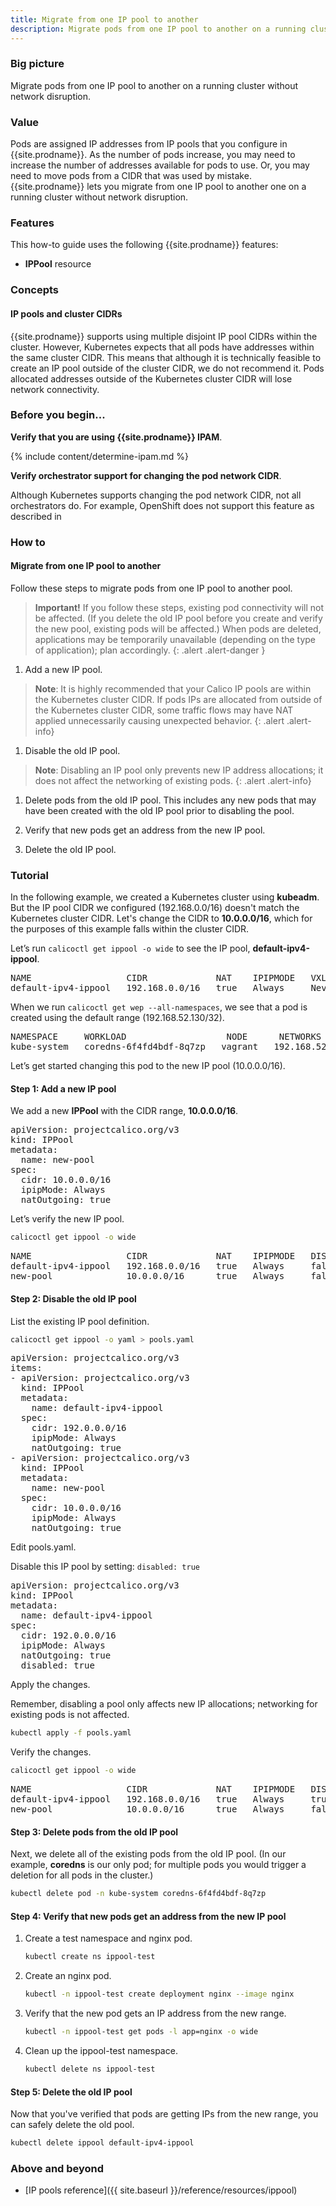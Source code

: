 ```yaml
---
title: Migrate from one IP pool to another
description: Migrate pods from one IP pool to another on a running cluster without network disruption.
---
```


### Big picture

Migrate pods from one IP pool to another on a running cluster without network disruption.

### Value

Pods are assigned IP addresses from IP pools that you configure in {{site.prodname}}. As the number of pods increase, you may need to increase the number of addresses available for pods to use. Or, you may need to move pods from a CIDR that was used by mistake. {{site.prodname}} lets you migrate from one IP pool to another one on a running cluster without network disruption.

### Features

This how-to guide uses the following {{site.prodname}} features:

- **IPPool** resource

### Concepts

#### IP pools and cluster CIDRs

{{site.prodname}} supports using multiple disjoint IP pool CIDRs within the cluster. However, Kubernetes expects that all pods have addresses within the same cluster CIDR. This means that although it is technically feasible to create an IP pool outside of the cluster CIDR, we do not recommend it. Pods allocated addresses outside of the Kubernetes cluster CIDR will lose network connectivity.

### Before you begin...

**Verify that you are using {{site.prodname}} IPAM**.

{% include content/determine-ipam.md %}

**Verify orchestrator support for changing the pod network CIDR**.

Although Kubernetes supports changing the pod network CIDR, not all orchestrators do. For example, OpenShift does not support this feature as described in

### How to

#### Migrate from one IP pool to another

Follow these steps to migrate pods from one IP pool to another pool.

> **Important!** If you follow these steps, existing pod connectivity will not be affected. (If you delete the old IP pool before you create and verify the new pool, existing pods will be affected.) When pods are deleted, applications may be temporarily unavailable (depending on the type of application); plan accordingly.
{: .alert .alert-danger }

1. Add a new IP pool.

> **Note**: It is highly recommended that your Calico IP pools are within the Kubernetes cluster CIDR. If pods IPs are allocated
> from outside of the Kubernetes cluster CIDR, some traffic flows may have NAT applied unnecessarily causing unexpected behavior.
{: .alert .alert-info}

1. Disable the old IP pool.

> **Note**: Disabling an IP pool only prevents new IP address allocations; it does not affect the networking of existing pods.
{: .alert .alert-info}

1. Delete pods from the old IP pool. This includes any new pods that may have been created with the old IP pool prior to disabling the pool.

1. Verify that new pods get an address from the new IP pool.

1. Delete the old IP pool.

### Tutorial

In the following example, we created a Kubernetes cluster using **kubeadm**. But the IP pool CIDR we configured (192.168.0.0/16) doesn't match the
Kubernetes cluster CIDR. Let's change the CIDR to **10.0.0.0/16**, which for the purposes of this example falls within the cluster CIDR.

Let’s run `calicoctl get ippool -o wide` to see the IP pool, **default-ipv4-ippool**.

<pre>
NAME                  CIDR             NAT    IPIPMODE   VXLANMODE   DISABLED
default-ipv4-ippool   192.168.0.0/16   true   Always     Never       false
</pre>

When we run `calicoctl get wep --all-namespaces`, we see that a pod is created using the default range (192.168.52.130/32).

<pre>
NAMESPACE     WORKLOAD                   NODE      NETWORKS            INTERFACE
kube-system   coredns-6f4fd4bdf-8q7zp   vagrant   192.168.52.130/32   cali800a63073ed
</pre>

Let’s get started changing this pod to the new IP pool (10.0.0.0/16).

#### Step 1: Add a new IP pool

We add a new **IPPool** with the CIDR range, **10.0.0.0/16**.

<pre>
apiVersion: projectcalico.org/v3
kind: IPPool
metadata:
  name: new-pool
spec:
  cidr: 10.0.0.0/16
  ipipMode: Always
  natOutgoing: true
</pre>

Let’s verify the new IP pool.

```bash
calicoctl get ippool -o wide

```
<pre>
NAME                  CIDR             NAT    IPIPMODE   DISABLED
default-ipv4-ippool   192.168.0.0/16   true   Always     false
new-pool              10.0.0.0/16      true   Always     false
</pre>

#### Step 2: Disable the old IP pool

List the existing IP pool definition.

```bash
calicoctl get ippool -o yaml > pools.yaml

```

<pre>
apiVersion: projectcalico.org/v3
items:
- apiVersion: projectcalico.org/v3
  kind: IPPool
  metadata:
    name: default-ipv4-ippool
  spec:
    cidr: 192.0.0.0/16
    ipipMode: Always
    natOutgoing: true
- apiVersion: projectcalico.org/v3
  kind: IPPool
  metadata:
    name: new-pool
  spec:
    cidr: 10.0.0.0/16
    ipipMode: Always
    natOutgoing: true
</pre>

Edit pools.yaml.

Disable this IP pool by setting: `disabled: true`

<pre>
apiVersion: projectcalico.org/v3
kind: IPPool
metadata:
  name: default-ipv4-ippool
spec:
  cidr: 192.0.0.0/16
  ipipMode: Always
  natOutgoing: true
  disabled: true
</pre>

Apply the changes.

Remember, disabling a pool only affects new IP allocations; networking for existing pods is not affected.

```bash
kubectl apply -f pools.yaml
```

Verify the changes.

```bash
calicoctl get ippool -o wide
```

<pre>
NAME                  CIDR             NAT    IPIPMODE   DISABLED
default-ipv4-ippool   192.168.0.0/16   true   Always     true
new-pool              10.0.0.0/16      true   Always     false
</pre>

#### Step 3: Delete pods from the old IP pool

Next, we delete all of the existing pods from the old IP pool. (In our example, **coredns** is our only pod; for multiple pods you would trigger a deletion for all pods in the cluster.)

```bash
kubectl delete pod -n kube-system coredns-6f4fd4bdf-8q7zp
```

#### Step 4: Verify that new pods get an address from the new IP pool

1. Create a test namespace and nginx pod.

   ```bash
   kubectl create ns ippool-test
   ```

1. Create an nginx pod.
 
   ```bash
   kubectl -n ippool-test create deployment nginx --image nginx
   ```

1. Verify that the new pod gets an IP address from the new range.
   
   ```bash
   kubectl -n ippool-test get pods -l app=nginx -o wide
   ```

1. Clean up the ippool-test namespace. 

   ```bash
   kubectl delete ns ippool-test
   ```

#### Step 5: Delete the old IP pool

Now that you've verified that pods are getting IPs from the new range, you can safely delete the old pool.

```bash
kubectl delete ippool default-ipv4-ippool
```

### Above and beyond

- [IP pools reference]({{ site.baseurl }}/reference/resources/ippool)
